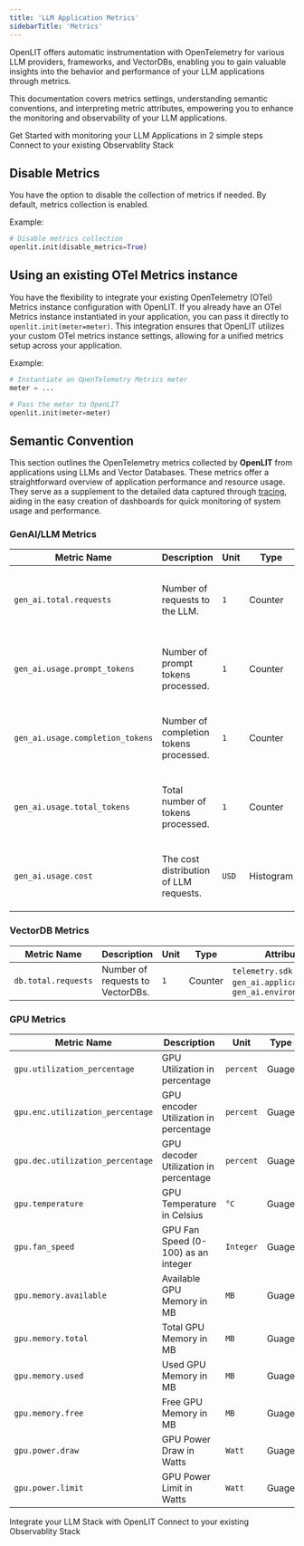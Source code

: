 ```yaml
---
title: 'LLM Application Metrics'
sidebarTitle: 'Metrics'
---
```


OpenLIT offers automatic instrumentation with OpenTelemetry for various LLM providers, frameworks, and VectorDBs, enabling you to gain valuable insights into the behavior and performance of your LLM applications through metrics. 

This documentation covers metrics settings, understanding semantic conventions, and interpreting metric attributes, empowering you to enhance the monitoring and observability of your LLM applications.

<CardGroup cols={2}>
<Card title="Quickstart" href="/latest/quickstart" icon='bolt'>
Get Started with monitoring your LLM Applications in 2 simple steps
</Card>
<Card title="Connections" href="/latest/connections/intro" icon='link'>
Connect to your existing Observablity Stack
</Card>
</CardGroup>

## Disable Metrics
You have the option to disable the collection of metrics if needed. By default, metrics collection is enabled.

Example:

```python
# Disable metrics collection
openlit.init(disable_metrics=True)
```

## Using an existing OTel Metrics instance

You have the flexibility to integrate your existing OpenTelemetry (OTel) Metrics instance configuration with OpenLIT. 
If you already have an OTel Metrics instance instantiated in your application, you can pass it directly to `openlit.init(meter=meter)`. 
This integration ensures that OpenLIT utilizes your custom OTel metrics instance settings, allowing for a unified metrics setup across your application.

Example:

```python
# Instantiate an OpenTelemetry Metrics meter
meter = ...

# Pass the meter to OpenLIT
openlit.init(meter=meter)
```

## Semantic Convention

This section outlines the OpenTelemetry metrics collected by **OpenLIT** from applications using LLMs and Vector Databases. These metrics offer a straightforward overview of application performance and resource usage. They serve as a supplement to the detailed data captured through [tracing](./tracing), aiding in the easy creation of dashboards for quick monitoring of system usage and performance.

### GenAI/LLM Metrics

| Metric Name                       | Description                                | Unit  | Type | Attributes                                                                                         |
|-----------------------------------|--------------------------------------------|-------|-------------|----------------------------------------------------------------------------------------------------|
| `gen_ai.total.requests`           | Number of requests to the LLM.             | `1`   | Counter     | `telemetry.sdk.name`, `gen_ai.application_name`, `gen_ai.system`, `gen_ai.environment`, `gen_ai.operation.name`, `gen_ai.request.model` |
| `gen_ai.usage.prompt_tokens`      | Number of prompt tokens processed.         | `1`   | Counter     | `telemetry.sdk.name`, `gen_ai.application_name`, `gen_ai.system`, `gen_ai.environment`, `gen_ai.operation.name`, `gen_ai.request.model` |
| `gen_ai.usage.completion_tokens`  | Number of completion tokens processed.     | `1`   | Counter     | `telemetry.sdk.name`, `gen_ai.application_name`, `gen_ai.system`, `gen_ai.environment`, `gen_ai.operation.name`, `gen_ai.request.model` |
| `gen_ai.usage.total_tokens`       | Total number of tokens processed.          | `1`   | Counter     | `telemetry.sdk.name`, `gen_ai.application_name`, `gen_ai.system`, `gen_ai.environment`, `gen_ai.operation.name`, `gen_ai.request.model` |
| `gen_ai.usage.cost`               | The cost distribution of LLM requests.     | `USD` | Histogram   | `telemetry.sdk.name`, `gen_ai.application_name`, `gen_ai.system`, `gen_ai.environment`, `gen_ai.operation.name`, `gen_ai.request.model` |

### VectorDB Metrics

| Metric Name             | Description                                | Unit  | Type | Attributes                                                   |
|-------------------------|--------------------------------------------|-------|-------------|--------------------------------------------------------------|
| `db.total.requests`     | Number of requests to VectorDBs.           | `1`   | Counter     | `telemetry.sdk.name`, `gen_ai.application_name`, `gen_ai.environment` |

### GPU Metrics

| Metric Name                         | Description                              | Unit       | Type  | Attributes                                                            |
|-------------------------------------|------------------------------------------|------------|-------|-----------------------------------------------------------------------|
| `gpu.utilization_percentage`        | GPU Utilization in percentage            | `percent`  | Guage | `telemetry.sdk.name`, `gen_ai.application_name`, `gen_ai.environment` |
| `gpu.enc.utilization_percentage`    | GPU encoder Utilization in percentage    | `percent`  | Guage | `telemetry.sdk.name`, `gen_ai.application_name`, `gen_ai.environment` |
| `gpu.dec.utilization_percentage`    | GPU decoder Utilization in percentage    | `percent`  | Guage | `telemetry.sdk.name`, `gen_ai.application_name`, `gen_ai.environment` |
| `gpu.temperature`                   | GPU Temperature in Celsius               | `°C`       | Guage | `telemetry.sdk.name`, `gen_ai.application_name`, `gen_ai.environment` |
| `gpu.fan_speed`                     | GPU Fan Speed (0-100) as an integer      | `Integer`  | Guage | `telemetry.sdk.name`, `gen_ai.application_name`, `gen_ai.environment` |
| `gpu.memory.available`              | Available GPU Memory in MB               | `MB`       | Guage | `telemetry.sdk.name`, `gen_ai.application_name`, `gen_ai.environment` |
| `gpu.memory.total`                  | Total GPU Memory in MB                   | `MB`       | Guage | `telemetry.sdk.ydk.name`, `gen_ai.application_name`, `gen_ai.environment` |
| `gpu.memory.used`                   | Used GPU Memory in MB                    | `MB`       | Guage | `telemetry.sdk.name`, `gen_ai.application_tation_name`, `gen_ai.environment` |
| `gpu.memory.free`                   | Free GPU Memory in MB                    | `MB`       | Guage | `telemetry.sdk.name`, `gen_ai.application_name`, `gen_ai.environment` |
| `gpu.power.draw`                    | GPU Power Draw in Watts                  | `Watt`     | Guage | `telemetry.sdk.name`, `gen_ai.application_name`, `gen_ai.environment` |
| `gpu.power.limit`                   | GPU Power Limit in Watts                 | `Watt`     | Guage | `telemetry.sdk.name`, `gen_ai.application_name`, `gen_ai.environment` |


<CardGroup cols={2}>
<Card title="Integrations" href="/latest/integrations/introduction" icon='circle-nodes'>
Integrate your LLM Stack with OpenLIT 
</Card>
<Card title="Connections" href="/latest/connections/intro" icon='link'>
Connect to your existing Observablity Stack
</Card>
</CardGroup>